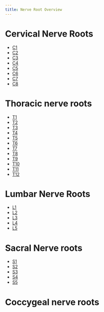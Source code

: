 ```yaml
---
title: Nerve Root Overview
---
```



# Cervical Nerve Roots

- [C1]({{ ref_nerve_root.c1 }})
- [C2]({{ ref_nerve_root.c2 }})
- [C3]({{ ref_nerve_root.c3 }})
- [C4]({{ ref_nerve_root.c4 }})
- [C5]({{ ref_nerve_root.c5 }})
- [C6]({{ ref_nerve_root.c6 }})
- [C7]({{ ref_nerve_root.c7 }})
- [C8]({{ ref_nerve_root.c8 }})

# Thoracic nerve roots

- [T1]({{ ref_nerve_root.t1 }})
- [T2]({{ ref_nerve_root.t2 }})
- [T3]({{ ref_nerve_root.t3 }})
- [T4]({{ ref_nerve_root.t4 }})
- [T5]({{ ref_nerve_root.t5 }})
- [T6]({{ ref_nerve_root.t6 }})
- [T7]({{ ref_nerve_root.t7 }})
- [T8]({{ ref_nerve_root.t8 }})
- [T9]({{ ref_nerve_root.t9 }})
- [T10]({{ ref_nerve_root.t10 }})
- [T11]({{ ref_nerve_root.t11 }})
- [T12]({{ ref_nerve_root.t12 }})

# Lumbar Nerve Roots

- [L1]({{ ref_nerve_root.l1 }})
- [L2]({{ ref_nerve_root.l2 }})
- [L3]({{ ref_nerve_root.l3 }})
- [L4]({{ ref_nerve_root.l4 }})
- [L5]({{ ref_nerve_root.l5 }})

# Sacral Nerve roots

- [S1]({{ ref_nerve_root.s1 }})
- [S2]({{ ref_nerve_root.s2 }})
- [S3]({{ ref_nerve_root.s3 }})
- [S4]({{ ref_nerve_root.s4 }})
- [S5]({{ ref_nerve_root.s5 }})

# Coccygeal nerve roots